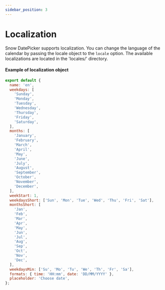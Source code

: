 ```yaml
---
sidebar_position: 3
---
```


# Localization

Snow DatePicker supports localization. You can change the language of the calendar by passing the locale object to the `locale` option. The available localizations are located in the 'locales/' directory.

#### Example of localization object

```javascript
export default {
  name: 'en',
  weekdays: [
    'Sunday',
    'Monday',
    'Tuesday',
    'Wednesday',
    'Thursday',
    'Friday',
    'Saturday',
  ],
  months: [
    'January',
    'February',
    'March',
    'April',
    'May',
    'June',
    'July',
    'August',
    'September',
    'October',
    'November',
    'December',
  ],
  weekStart: 1,
  weekdaysShort: ['Sun', 'Mon', 'Tue', 'Wed', 'Thu', 'Fri', 'Sat'],
  monthsShort: [
    'Jan',
    'Feb',
    'Mar',
    'Apr',
    'May',
    'Jun',
    'Jul',
    'Aug',
    'Sep',
    'Oct',
    'Nov',
    'Dec',
  ],
  weekdaysMin: ['Su', 'Mo', 'Tu', 'We', 'Th', 'Fr', 'Sa'],
  formats: { time: 'HH:mm', date: 'DD/MM/YYYY' },
  placeholder: 'Choose date',
};
```
